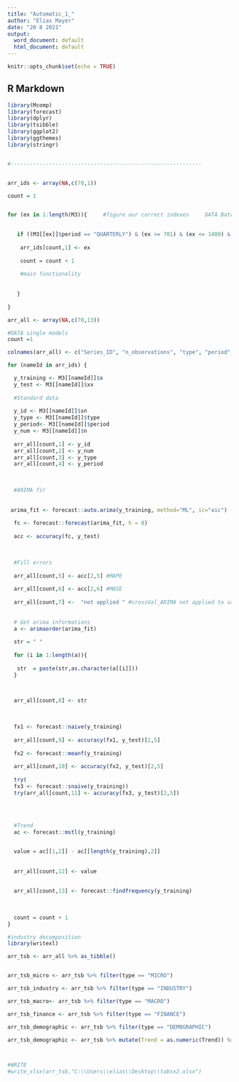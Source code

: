 ```yaml
---
title: "Automatic_1_"
author: "Elias Mayer"
date: "20 8 2021"
output:
  word_document: default
  html_document: default
---
```


```r
knitr::opts_chunk$set(echo = TRUE)
```

## R Markdown



```r
library(Mcomp)
library(forecast)
library(dplyr)
library(tsibble)
library(ggplot2)
library(ggthemes)
library(stringr)


#------------------------------------------------------------


arr_ids <- array(NA,c(70,1))

count = 1 


for (ex in 1:length(M3)){     #figure our correct indexes     DATA Batch
    

   if ((M3[[ex]]$period == "QUARTERLY") & (ex >= 701) & (ex <= 1400) & (ex %% 10 == 2)) {
     
    arr_ids[count,1] <- ex
       
    count = count + 1
     
    #main functionality
    
    
   }
  
}

arr_all <- array(NA,c(70,13))

#DATA single models 
count =1 

colnames(arr_all) <- c("Series_ID", "n_observations", "type", "period", "MAPE_ARIMA", "MASE_ARIMA", "MASE_ARIMA", "model", "MAPE_NAIVE", "MAPE_MEAN", "MAPE_SNAIVE", "Trend","Seasonality")

for (nameId in arr_ids) {

  y_training <- M3[[nameId]]$x  
  y_test <- M3[[nameId]]$xx
  
  #Standard data
  
  y_id <- M3[[nameId]]$sn
  y_type <- M3[[nameId]]$type
  y_period<- M3[[nameId]]$period
  y_num <- M3[[nameId]]$n
  
  arr_all[count,1] <- y_id
  arr_all[count,2] <- y_num
  arr_all[count,3] <- y_type
  arr_all[count,4] <- y_period
  

  
  #ARIMA fir
  
  
 arima_fit <- forecast::auto.arima(y_training, method="ML", ic="aic")
  
  fc <- forecast::forecast(arima_fit, h = 8)
  
  acc <- accuracy(fc, y_test)
  

  
  #Fill errors
  
  arr_all[count,5] <- acc[2,5] #MAPE
  
  arr_all[count,6] <- acc[2,6] #MASE
  
  arr_all[count,7] <-  "not applied " #crossVal_ARIMA not applied to save comput time
  
  
  # Get arima informations 
  a <- arimaorder(arima_fit)
  
  str = " "
  
  for (i in 1:length(a)){
    
   str  = paste(str,as.character(a[[i]]))
  }


  
  arr_all[count,8] <- str

  
  
  fx1 <- forecast::naive(y_training)
  
  arr_all[count,9] <- accuracy(fx1, y_test)[2,5]
  
  fx2 <- forecast::meanf(y_training)
  
  arr_all[count,10] <- accuracy(fx2, y_test)[2,5]
  
  try(
  fx3 <- forecast::snaive(y_training))
  try(arr_all[count,11] <- accuracy(fx3, y_test)[2,5])
  

  
 
  #Trend
  ac <- forecast::mstl(y_training) 


  value = ac[[1,2]] - ac[[length(y_training),2]] 
  
    
  arr_all[count,12] <- value
  
  
  arr_all[count,13] <- forecast::findfrequency(y_training)
  
  
  
  count = count + 1
}
```



```r

#industry decomposition
library(writexl)

arr_tsb <- arr_all %>% as_tibble() 


arr_tsb_micro <- arr_tsb %>% filter(type == "MICRO")

arr_tsb_industry <- arr_tsb %>% filter(type == "INDUSTRY")

arr_tsb_macro<- arr_tsb %>% filter(type == "MACRO")

arr_tsb_finance <- arr_tsb %>% filter(type == "FINANCE")

arr_tsb_demographic <- arr_tsb %>% filter(type == "DEMOGRAPHIC")

arr_tsb_demographic <- arr_tsb %>% mutate(Trend = as.numeric(Trend)) %>% filter(Trend <= 0)



#WRITE
#write_xlsx(arr_tsb,"C:\\Users\\elias\\Desktop\\tabsx2.xlsx")

```


